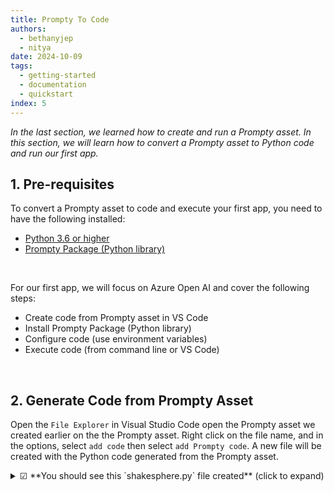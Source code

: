 ```yaml
---
title: Prompty To Code
authors:
  - bethanyjep
  - nitya
date: 2024-10-09
tags:
  - getting-started
  - documentation
  - quickstart
index: 5
---
```


_In the last section, we learned how to create and run a Prompty asset. In this section, we will learn how to convert a Prompty asset to Python code and run our first app._

## 1. Pre-requisites

To convert a Prompty asset to code and execute your first app, you need to have the following installed:

- [Python 3.6 or higher](https://www.python.org/downloads/)
- [Prompty Package (Python library)](https://pypi.org/project/prompty/)

<br/>

For our first app, we will focus on Azure Open AI and cover the following steps:
- Create code from Prompty asset in VS Code
- Install Prompty Package (Python library)
- Configure code (use environment variables)
- Execute code (from command line or VS Code)

<br/>

## 2. Generate Code from Prompty Asset
Open the `File Explorer` in Visual Studio Code open the Prompty asset we created earlier on the the Prompty asset. Right click on the file name, and in the options, select `add code` then select `add Prompty code`. A new file will be created with the Python code generated from the Prompty asset.
<details>
<summary> ☑ **You should see this `shakesphere.py` file created** (click to expand) </summary>
```python
import json
import prompty
# to use the azure invoker make 
# sure to install prompty like this:
# pip install prompty[azure]
import prompty.azure
from prompty.tracer import trace, Tracer, console_tracer, PromptyTracer

# add console and json tracer:
# this only has to be done once
# at application startup
Tracer.add("console", console_tracer)
json_tracer = PromptyTracer()
Tracer.add("PromptyTracer", json_tracer.tracer)

# if your prompty file uses environment variables make
# sure they are loaded properly for correct execution

@trace
def run(    
      question: any
) -> str:

  # execute the prompty file
  result = prompty.execute(
    "shakespeare.prompty", 
    inputs={
      "question": question
    }
  )

  return result

if __name__ == "__main__":
   json_input = '''{
  "question": "Please write a short text inviting friends to a Game Night."
}'''
   args = json.loads(json_input)

   result = run(**args)
   print(result)
```
</details>

<br/>
## 3. Install Prompty Runtime
When you run the code generated, you will receive the error ``ModuleNotFoundError: No module named 'prompty'``. To resolve this, you need to install the Prompty runtime. The runtime supports different invokers that you can customize based on your needs. In this example, we are usin Azure OpenAI API, therefore, we will need to insall the ``azure`` invoker. Run the following command in your terminal:

``` pip install prompty[azure] ```

The Prompty Package is a Python runtime that allows you to run your prompts in Python. It is available as a Python package and can be installed using pip. 
Depending on the type of prompt you are running, you may need to install additional dependencies. The runtime is designed to be extensible and can be customized to fit your needs.

## 4. Configure environment variables

In the code generated, we will need to load our environment variables to connect our Azure OpenAI API and generate an output. As we had already created the ``.env`` file, you can load the environment variables in your code by adding the following code snippet at the top of your code:

```python
from dotenv import load_dotenv
load_dotenv()
```
<br/>

## 5. Execute the code
You can now run the code by either clicking on the ``run`` button on VS Code or executing the following command in your terminal:

```python shakesphere.py```

<details>
<summary>☑ **You should see this as part of the sample response from the python run** (click to expand)</summary>

```json
Ending execute
result:
"Hark, dear friends! \n\nWith mirth and cheer, I extend a joyous summons unto thee for a night of merry games and friendly rivalry. Let us gather under yon stars at my abode this coming eve, and partake in laughter and revelry most grand. Come, let the spirit of camaraderie guide thy steps to my door, as we engage in diversions that shall bind our hearts in jocund fellowship.\n\nPray, grant me the boon of thy presence. The hour of merriment awaiteth us!\n\nFaithfully thine,  \n[Thy Name]"
Ending run
Hark, dear friends! 

With mirth and cheer, I extend a joyous summons unto thee for a night of merry games and friendly rivalry. Let us gather under yon stars at my abode this coming eve, and partake in laughter and revelry most grand. Come, let the spirit of camaraderie guide thy steps to my door, as we engage in diversions that shall bind our hearts in jocund fellowship.

Pray, grant me the boon of thy presence. The hour of merriment awaiteth us!

Faithfully thine,  
[Thy Name]
```
</details>

<br/>

## 6. Prompty invokers

The Prompty runtime comes with a set of built-in invokers that can be used to execute prompts. Invokers trigger the execution of prompts These include:

1. **azure**: Invokes the Azure OpenAI API
2. **openai**: Invokes the OpenAI API
3. **serverless**: Invokes serverless models (e.g. GitHub Models) using the Azure AI Inference client library (currently only key based authentication is supported with more managed identity support coming soon)

<br/>
## 7. How Python code works

1. The ``.py`` code generated first imports the necessary modules and libraries. Next, it defines a function that executes the Prompty asset. The function takes the question as an input and returns the response generated by the Prompty asset. 
```python
def run(    
      question: any
) -> str:

  # execute the prompty file
  result = prompty.execute(
    "shakespeare.prompty", 
    inputs={
      "question": question
    }
  )

  return result
```
2. The code also includes a main block that loads the input from the prompty file and calls the function to execute the Prompty asset. 

```python
if __name__ == "__main__":
   json_input = '''{
  "question": "Please write a short text inviting friends to a Game Night."
}'''
   args = json.loads(json_input)

   result = run(**args)
```

3. Finally, the code prints the response generated by the Prompty asset.

<br/>
The tracer provides observability functionality to the code, allowing you to monitor the execution of the Prompty asset and log the output generated. The next section explains observability and how it works.

<br/>

## 6. Observability in Prompty

In Prompty, you can easily trace and visualize flow, which helps you to understand and debug your code using the built-in tracer. Tracing is customizable and can be considered to trace the execution of your flows. You can create your own tracer by adding your own hook. Prompty has two default traces build-in:

- **Console Tracer**: This tracer logs the output to the console.
- **Prompty Tracer**: This tracer logs the output to a JSON file.

To add a tracer, we have the following code snippet:

```python
from prompty.tracer import trace, Tracer, console_tracer, PromptyTracer

Tracer.add("console", console_tracer)
json_tracer = PromptyTracer()
Tracer.add("PromptyTracer", json_tracer.tracer)
```
{/* to add: output of the  tracer */}
<br/>

## 7. Additional supported runtimes

The Prompty runtime supports additional runtimes, including frameworks such as LangChain, and Semantic Kernel. In the tutorials section, we will cover how to generate code from Prompty assets using these runtimes. (coming soon)


---
<br/>
[Want to Contribute To the Project?](/docs/contributing/) - _Updated Guidance Coming Soon_.
